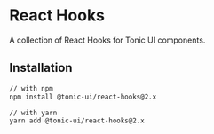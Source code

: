 # React Hooks

A collection of React Hooks for Tonic UI components.

## Installation

```bash
// with npm
npm install @tonic-ui/react-hooks@2.x

// with yarn
yarn add @tonic-ui/react-hooks@2.x
```
